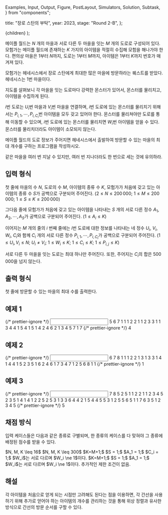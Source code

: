   Examples,
  Input,
  Output,
  Figure,
  PostLayout,
  Simulators,
  Solution,
  Subtask,
} from "components";

  title: "장로 스탄의 부탁",
  year: 2023,
  stage: "Round 2-B",
};

  <PostLayout meta={meta}>{children}</PostLayout>
);

메이플 월드는 $N$ 개의 마을과
서로 다른 두 마을을 잇는 $M$ 개의 도로로 구성되어 있다.
모험가는 메이플 월드에 존재하는 $K$ 가지의 아이템을
적절히 수집해 모험을 해나가야 한다.
편의상 마을은 $1$부터 $N$까지,
도로는 $1$부터 $M$까지,
아이템은 $1$부터 $K$까지 번호가 매겨져 있다.

<div style={{ display: "flex" }}>
  <Figure
    src="/2023/15-1.e19992158178720d.png"
    width={150}
  />
</div>

모험가는 헤네시스에서
장로 스탄에게 최대한 많은 마을에 방문하라는 퀘스트를 받았다.
헤네시스는 $1$번 마을이다.

지도를 살펴보니 각 마을을 잇는 도로마다 강력한 몬스터가 있어서,
몬스터를 물리치고, 아이템을 수집하게 된다.

$i$번 도로는 $U_i$번 마을과 $V_i$번 마을을 연결하며,
$i$번 도로에 있는 몬스터를 물리치기 위해서는
$P_{i, 1}, \cdots, P_{i, C_i}$번 아이템을 모두 갖고 있어야 한다.
몬스터를 물리쳐야만 도로를 통해 이동할 수 있으며,
$i$번 도로에 있는 몬스터를 물리치면 $W_i$번 아이템을 얻을 수 있다.
몬스터를 물리치더라도 아이템이 소모되지 않는다.

메이플 월드의 도로 정보가 주어지면
헤네시스에서 출발하여 방문할 수 있는 마을의 최대 개수를 구하는
프로그램을 작성하시오.

같은 마을을 여러 번 지날 수 있지만,
여러 번 지나더라도 한 번으로 세는 것에 유의하라.

## 입력 형식

첫 줄에 마을의 수 $N$, 도로의 수 $M$, 아이템의 종류 수 $K$,
모험가가 처음에 갖고 있는 아이템의 종류 수 $S$가 공백으로 구분되어 주어진다.
($2 \le N \le 200\,000;$
$1 \le M \le 200\,000;$
$1 \le S \le K \le 200\,000$)

그다음 줄에 모험가가 처음에 갖고 있는 아이템을 나타내는
$S$ 개의 서로 다른 정수 $A_1, A_2, \cdots, A_S$가
공백으로 구분되어 주어진다.
($1 \le A_i \le K$)

이어지는 $M$ 개의 줄의 $i$ 번째 줄에는
$i$번 도로에 대한 정보를 나타내는 네 정수 $U_i$, $V_i$, $W_i$, $C_i$와 함께
$C_i$ 개의 서로 다른 정수 $P_{i, 1}, \cdots, P_{i, C_i}$가
공백으로 구분되어 주어진다.
($1 \le U_i, V_i \le N;$ $U_i \ne V_i;$
$1 \le W_i \le K;$
$1 \le C_i \le K;$
$1 \le P_{i, j} \le K$)

서로 다른 두 마을을 잇는 도로는 최대 하나만 주어진다.
또한, 주어지는 $C_i$의 합은 $500\,000$을 넘지 않는다.


## 출력 형식

첫 줄에 방문할 수 있는 마을의 최대 수를 출력한다.

## 예제 1

<Examples>
  {/* prettier-ignore */}
  <Input>
5 6 7 1
1
1 2 2 1 1
2 3 3 1 1
3 4 4 1 5
4 1 5 1 4
2 4 6 2 1 3
4 5 7 1 7
  </Input>
  {/* prettier-ignore */}
  <Output>
4
  </Output>
</Examples>

## 예제 2

<Examples>
  {/* prettier-ignore */}
  <Input>
6 7 8 1
1
1 2 2 1 3
1 3 3 1 4
1 4 4 1 5
2 3 5 1 6
2 4 6 1 7
3 4 7 1 2
5 6 8 1 1
  </Input>
  {/* prettier-ignore */}
  <Output>
1
  </Output>
</Examples>

## 예제 3

<Examples>
  {/* prettier-ignore */}
  <Input>
7 8 5 2
5 1
1 2 2 1 1
2 3 4 5 2 3 5 1 4
1 4 1 2 2 5
2 5 3 1 3
3 6 4 4 2 1 5 4
4 5 5 3 1 2 5
5 6 5 1 1
7 6 3 5 1 2 3 4 5
  </Input>
  {/* prettier-ignore */}
  <Output>
5
  </Output>
</Examples>

## 채점 방식

입력 케이스들은 다음과 같은 종류로 구별되며, 한 종류의 케이스를 다 맞혀야 그 종류에 배정된 점수를 받을 수 있다.

<Subtask index={1} score={10}>
  $N, M, K \leq 16$
</Subtask>
<Subtask index={2} score={7}>
  $N, M, K \leq 300$
</Subtask>
<Subtask index={3} score={17}>
  $K=M+1;$ $S = 1;$ $A_1 = 1;$ $C_i = 1;$ $W_i$는 서로 다르며 $W_i \ne 1$이다.
</Subtask>
<Subtask index={4} score={23}>
  $K=M+1;$ $S = 1;$ $A_1 = 1;$ $W_i$는 서로 다르며 $W_i \ne 1$이다.
</Subtask>
<Subtask index={5} score={43}>
  추가적인 제한 조건이 없음.
</Subtask>

## 해설

<Solution>
각 아이템을 처음으로 얻게 되는 시점만 고려해도 된다는 점을 이용하면,
각 간선을 사용하기 위해 추가로 얻어야 하는 아이템의 개수를 관리하는 것을 통해
위상 정렬과 유사한 방식으로 간선의 방문 순서를 구할 수 있다.
</Solution>
